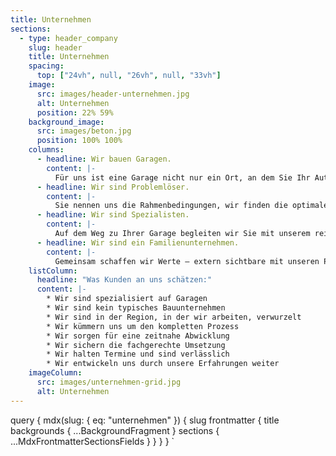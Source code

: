 ```yaml
---
title: Unternehmen
sections:
  - type: header_company
    slug: header
    title: Unternehmen
    spacing:
      top: ["24vh", null, "26vh", null, "33vh"]
    image:
      src: images/header-unternehmen.jpg
      alt: Unternehmen
      position: 22% 59%
    background_image:
      src: images/beton.jpg
      position: 100% 100%
    columns:
      - headline: Wir bauen Garagen.
        content: |-
          Für uns ist eine Garage nicht nur ein Ort, an dem Sie Ihr Auto und andere Dinge unterbringen. Für uns ist eine Garage Ausdruck von Individualität. Der Raum, der Ihr Wohnumfeld stimmig ergänzt. Der Raum, der Platz für Ihre Ideen bietet. Der Raum, der passgenau für Sie von uns entwickelt wird.
      - headline: Wir sind Problemlöser.
        content: |-
          Sie nennen uns die Rahmenbedingungen, wir finden die optimale Lösung. Das Spektrum reicht von einfachen Garagen bis hin zu sehr individuellen Lösungen, unter Nutzung vieler möglicher Optionen. Bei uns bekommen Sie von der Planung bis zur Umsetzung alles aus einer Hand.
      - headline: Wir sind Spezialisten.
        content: |-
          Auf dem Weg zu Ihrer Garage begleiten wir Sie mit unserem reichhaltigen Wissen und unserer weitreichenden Erfahrung. Hier können Sie sich auf uns verlassen. Ihre Zufriedenheit als Kunde ist unser täglicher Anspruch und jede Empfehlung die Bestätigung der Erreichung dieses Ziels.
      - headline: Wir sind ein Familienunternehmen.
        content: |-
          Gemeinsam schaffen wir Werte — extern sichtbare mit unseren Projekten und intern gelebte durch unsere familiäre Firmenkultur. Bei uns sind die Wege kurz und die Kommunikation lebendig. Wir sorgen für ein gutes Miteinander. Das ist die Basis unserer erfolgreichen Arbeit für Sie als Kunde.
    listColumn:
      headline: "Was Kunden an uns schätzen:"
      content: |-
        * Wir sind spezialisiert auf Garagen
        * Wir sind kein typisches Bauunternehmen
        * Wir sind in der Region, in der wir arbeiten, verwurzelt
        * Wir kümmern uns um den kompletten Prozess
        * Wir sorgen für eine zeitnahe Abwicklung
        * Wir sichern die fachgerechte Umsetzung
        * Wir halten Termine und sind verlässlich
        * Wir entwickeln uns durch unsere Erfahrungen weiter
    imageColumn:
      src: images/unternehmen-grid.jpg
      alt: Unternehmen
---
```



  query {
    mdx(slug: { eq: "unternehmen" }) {
      slug
      frontmatter {
        title
        backgrounds {
          ...BackgroundFragment
        }
        sections {
          ...MdxFrontmatterSectionsFields
        }
      }
    }
  }
`
